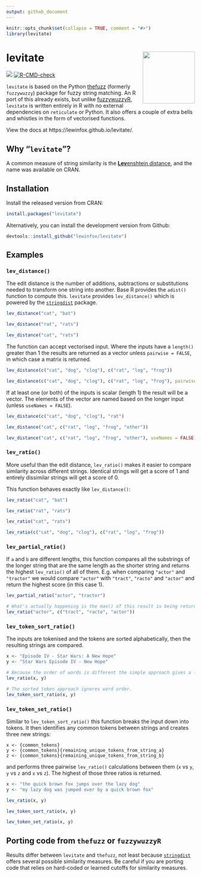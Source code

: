 ```yaml
---
output: github_document
---
```


```r
knitr::opts_chunk$set(collapse = TRUE, comment = "#>")
library(levitate)
```

<!-- README.md is generated from README.Rmd. Please edit that file -->

# levitate <img src="man/figures/logo.png" align="right" height="139" /></a>

<!-- badges: start -->
[![](http://cranlogs.r-pkg.org/badges/grand-total/levitate)](https://cran.r-project.org/package=levitate)
[![R-CMD-check](https://github.com/lewinfox/levitate/actions/workflows/R-CMD-check.yaml/badge.svg)](https://github.com/lewinfox/levitate/actions/workflows/R-CMD-check.yaml)
<!-- badges: end -->

`levitate` is based on the Python [thefuzz](https://github.com/seatgeek/thefuzz) (formerly 
`fuzzywuzzy`) package for fuzzy string matching. An R port of this already exists, but unlike 
[fuzzywuzzyR](https://github.com/mlampros/fuzzywuzzyR), `levitate` is written entirely in R with no
external dependencies on `reticulate` or Python. It also offers a couple of extra bells and whistles
in the form of vectorised functions.

View the docs at https://lewinfox.github.io/levitate/.

## Why "`levitate`"?
A common measure of string similarity is the
[**Lev**enshtein distance](https://en.wikipedia.org/wiki/Levenshtein_distance), and the name was
available on CRAN.

## Installation

Install the released version from CRAN:

``` r
install.packages("levitate")
```

Alternatively, you can install the development version from Github:

``` r
devtools::install_github("lewinfox/levitate")
```

## Examples

### `lev_distance()`
The edit distance is the number of additions, subtractions or substitutions needed to transform one
string into another. Base R provides the `adist()` function to compute this. `levitate` provides
`lev_distance()` which is powered by the
[`stringdist`](https://github.com/markvanderloo/stringdist) package.

```r
lev_distance("cat", "bat")

lev_distance("rat", "rats")

lev_distance("cat", "rats")
```

The function can accept vectorised input. Where the inputs have a `length()` greater than 1 the
results are returned as a vector unless `pairwise = FALSE`, in which case a matrix is returned.
```r
lev_distance(c("cat", "dog", "clog"), c("rat", "log", "frog"))

lev_distance(c("cat", "dog", "clog"), c("rat", "log", "frog"), pairwise = FALSE)
```

If at least one (or both) of the inputs is scalar (length 1) the result will be a vector. The
elements of the vector are named based on the longer input (unless `useNames = FALSE`).
```r
lev_distance(c("cat", "dog", "clog"), "rat")

lev_distance("cat", c("rat", "log", "frog", "other"))

lev_distance("cat", c("rat", "log", "frog", "other"), useNames = FALSE)
```

### `lev_ratio()`
More useful than the edit distance, `lev_ratio()` makes it easier to compare similarity across
different strings. Identical strings will get a score of 1 and entirely dissimilar strings will get
a score of 0.

This function behaves exactly like `lev_distance()`:

```r
lev_ratio("cat", "bat")

lev_ratio("rat", "rats")

lev_ratio("cat", "rats")

lev_ratio(c("cat", "dog", "clog"), c("rat", "log", "frog"))
```

### `lev_partial_ratio()`
If `a` and `b` are different lengths, this function compares all the substrings of the longer string
that are the same length as the shorter string and returns the highest `lev_ratio()` of all of them.
E.g. when comparing `"actor"` and `"tractor"` we would compare `"actor"` with `"tract"`, `"racto"`
and `"actor"` and return the highest score (in this case 1).

```r
lev_partial_ratio("actor", "tractor")

# What's actually happening is the max() of this result is being returned
lev_ratio("actor", c("tract", "racto", "actor"))
```

### `lev_token_sort_ratio()`
The inputs are tokenised and the tokens are sorted alphabetically, then the resulting strings are
compared.
```r
x <- "Episode IV - Star Wars: A New Hope"
y <- "Star Wars Episode IV - New Hope"

# Because the order of words is different the simple approach gives a low match ratio.
lev_ratio(x, y)

# The sorted token approach ignores word order.
lev_token_sort_ratio(x, y)
```

### `lev_token_set_ratio()`
Similar to `lev_token_sort_ratio()` this function breaks the input down into tokens. It then 
identifies any common tokens between strings and creates three new strings:

```
x <- {common_tokens}
y <- {common_tokens}{remaining_unique_tokens_from_string_a}
z <- {common_tokens}{remaining_unique_tokens_from_string_b}
```
and performs three pairwise `lev_ratio()` calculations between them (`x` vs `y`, `y` vs `z` and `x`
vs `z`). The highest of those three ratios is returned.
```r
x <- "the quick brown fox jumps over the lazy dog"
y <- "my lazy dog was jumped over by a quick brown fox"

lev_ratio(x, y)

lev_token_sort_ratio(x, y)

lev_token_set_ratio(x, y)
```

## Porting code from `thefuzz` or `fuzzywuzzyR`

Results differ between `levitate` and `thefuzz`, not least because
[`stringdist`](https://github.com/markvanderloo/stringdist) offers several possible similarity
measures. Be careful if you are porting code that relies on hard-coded or learned cutoffs for
similarity measures.
